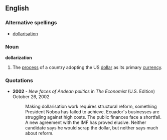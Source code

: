 ==English==

===Alternative spellings===
*[[dollarisation]]
===Noun===
'''dollarization'''

#The [[process]] of a country adopting the US [[dollar]] as its primary [[currency]].
===Quotations===
*'''2002''' - ''New faces of Andean politics''  in ''The Economist'' (U.S. Edition) October 26, 2002  
*:Making dollarisation work requires structural reform, something President Noboa has failed to achieve. Ecuador's businesses are struggling against high costs. The public finances face a shortfall. A new agreement with the IMF has proved elusive. Neither candidate says he would scrap the dollar, but neither says much about reform.